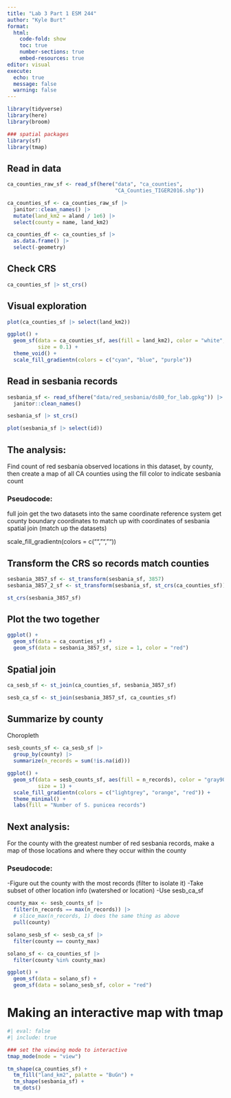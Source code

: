 ```yaml
---
title: "Lab 3 Part 1 ESM 244"
author: "Kyle Burt"
format: 
  html:
    code-fold: show
    toc: true
    number-sections: true
    embed-resources: true
editor: visual
execute:
  echo: true
  message: false
  warning: false
---
```


```r
library(tidyverse)
library(here)
library(broom)

### spatial packages
library(sf)
library(tmap)
```

## Read in data

```r
ca_counties_raw_sf <- read_sf(here("data", "ca_counties", 
                                   "CA_Counties_TIGER2016.shp"))

ca_counties_sf <- ca_counties_raw_sf |>
  janitor::clean_names() |>
  mutate(land_km2 = aland / 1e6) |>
  select(county = name, land_km2)

ca_counties_df <- ca_counties_sf |>
  as.data.frame() |>
  select(-geometry)
```

## Check CRS

```r
ca_counties_sf |> st_crs()
```

## Visual exploration

```r
plot(ca_counties_sf |> select(land_km2))
```

```r
ggplot() +
  geom_sf(data = ca_counties_sf, aes(fill = land_km2), color = "white", 
          size = 0.1) +
  theme_void() +
  scale_fill_gradientn(colors = c("cyan", "blue", "purple"))
```

## Read in sesbania records

```r
sesbania_sf <- read_sf(here("data/red_sesbania/ds80_for_lab.gpkg")) |>
  janitor::clean_names()

sesbania_sf |> st_crs()

plot(sesbania_sf |> select(id))
```

## The analysis:

Find count of red sesbania observed locations in this dataset, by county, then create a map of all CA counties using the fill color to indicate sesbania count

### Pseudocode:

full join
get the two datasets into the same coordinate reference system
get county boundary coordinates to match up with coordinates of sesbania
spatial join (match up the datasets)

scale_fill_gradientn(colors = c("", "", ""))

## Transform the CRS so records match counties

```r
sesbania_3857_sf <- st_transform(sesbania_sf, 3857)
sesbania_3857_2_sf <- st_transform(sesbania_sf, st_crs(ca_counties_sf))

st_crs(sesbania_3857_sf)
```

## Plot the two together

```r
ggplot() +
  geom_sf(data = ca_counties_sf) +
  geom_sf(data = sesbania_3857_sf, size = 1, color = "red")
```

## Spatial join

```r
ca_sesb_sf <- st_join(ca_counties_sf, sesbania_3857_sf)

sesb_ca_sf <- st_join(sesbania_3857_sf, ca_counties_sf)
```

## Summarize by county

Choropleth

```r
sesb_counts_sf <- ca_sesb_sf |>
  group_by(county) |>
  summarize(n_records = sum(!is.na(id)))

ggplot() +
  geom_sf(data = sesb_counts_sf, aes(fill = n_records), color = "gray90", 
          size = 1) +
  scale_fill_gradientn(colors = c("lightgrey", "orange", "red")) +
  theme_minimal() +
  labs(fill = "Number of S. punicea records")
```

## Next analysis:

For the county with the greatest number of red sesbania records, make a map of those locations and where they occur within the county

### Pseudocode:

-Figure out the county with the most records (filter to isolate it)
-Take subset of other location info (watershed or location)
-Use sesb_ca_sf

```r
county_max <- sesb_counts_sf |>
  filter(n_records == max(n_records)) |>
  # slice_max(n_records, 1) does the same thing as above
  pull(county)

solano_sesb_sf <- sesb_ca_sf |>
  filter(county == county_max)

solano_sf <- ca_counties_sf |>
  filter(county %in% county_max)

ggplot() +
  geom_sf(data = solano_sf) +
  geom_sf(data = solano_sesb_sf, color = "red")
```

# Making an interactive map with tmap

```r
#| eval: false
#| include: true

### set the viewing mode to interactive
tmap_mode(mode = "view")

tm_shape(ca_counties_sf) +
  tm_fill("land_km2", palatte = "BuGn") +
  tm_shape(sesbania_sf) +
  tm_dots()
```





